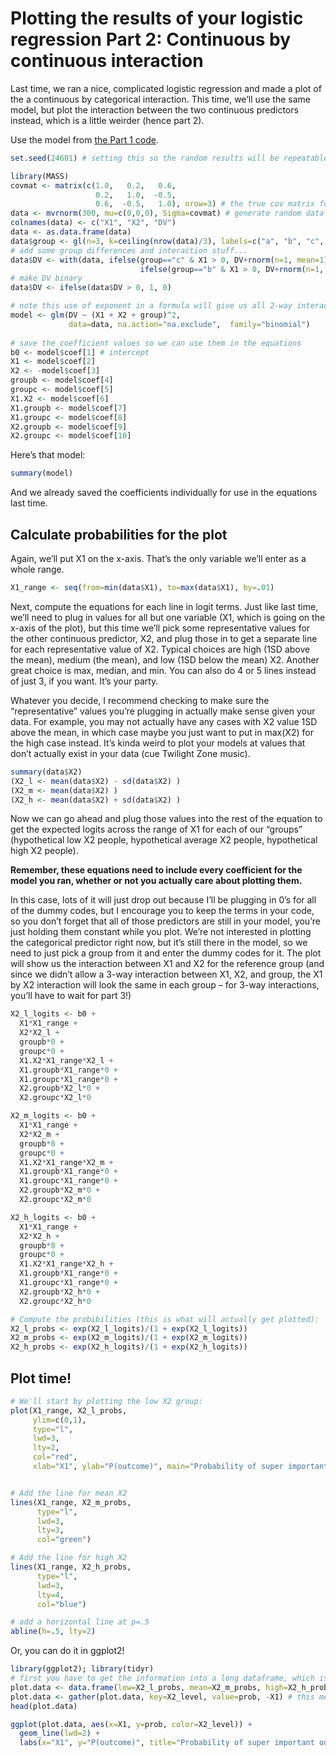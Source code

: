 # Plotting the results of your logistic regression Part 2: Continuous by continuous interaction
Last time, we ran a nice, complicated logistic regression and made a plot of the a continuous by categorical interaction. This time, we'll use the same model, but plot the interaction between the two continuous predictors instead, which is a little weirder (hence part 2).

Use the model from [the Part 1 code](https://github.com/rosemm/rexamples/blob/master/logistic_regression_plotting_part1.Rmd).
```r
set.seed(24601) # setting this so the random results will be repeatable 

library(MASS)
covmat <- matrix(c(1.0,   0.2,   0.6, 
                   0.2,   1.0,  -0.5, 
                   0.6,  -0.5,   1.0), nrow=3) # the true cov matrix for my data
data <- mvrnorm(300, mu=c(0,0,0), Sigma=covmat) # generate random data that match that cov matrix
colnames(data) <- c("X1", "X2", "DV")
data <- as.data.frame(data)
data$group <- gl(n=3, k=ceiling(nrow(data)/3), labels=c("a", "b", "c", "d"))
# add some group differences and interaction stuff...
data$DV <- with(data, ifelse(group=="c" & X1 > 0, DV+rnorm(n=1, mean=1), 
                             ifelse(group=="b" & X1 > 0, DV+rnorm(n=1, mean=2) , DV)))
# make DV binary
data$DV <- ifelse(data$DV > 0, 1, 0)

# note this use of exponent in a formula will give us all 2-way interactions
model <- glm(DV ~ (X1 + X2 + group)^2, 
             data=data, na.action="na.exclude",  family="binomial") 
             
# save the coefficient values so we can use them in the equations
b0 <- model$coef[1] # intercept
X1 <- model$coef[2]
X2 <- -model$coef[3]
groupb <- model$coef[4]
groupc <- model$coef[5]
X1.X2 <- model$coef[6]
X1.groupb <- model$coef[7]
X1.groupc <- model$coef[8]
X2.groupb <- model$coef[9]
X2.groupc <- model$coef[10]
```

Here's that model:

```r
summary(model)
```

And we already saved the coefficients individually for use in the equations last time. 

## Calculate probabilities for the plot
Again, we'll put X1 on the x-axis. That's the only variable we'll enter as a whole range.
```r
X1_range <- seq(from=min(data$X1), to=max(data$X1), by=.01)
```

Next, compute the equations for each line in logit terms. 
Just like last time, we'll need to plug in values for all but one variable (X1, which is going on the x-axis of the plot), but this time we'll pick some representative values for the other continuous predictor, X2, and plug those in to get a separate line for each representative value of X2. Typical choices are high (1SD above the mean), medium (the mean), and low (1SD below the mean) X2. Another great choice is max, median, and min. You can also do 4 or 5 lines instead of just 3, if you want. It's your party. 

Whatever you decide, I recommend checking to make sure the "representative" values you're plugging in actually make sense given your data. 
For example, you may not actually have any cases with X2 value 1SD above the mean, in which case maybe you just want to put in max(X2) for the high case instead. 
It's kinda weird to plot your models at values that don't actually exist in your data (cue Twilight Zone music).

```r
summary(data$X2)
(X2_l <- mean(data$X2) - sd(data$X2) )
(X2_m <- mean(data$X2) )
(X2_h <- mean(data$X2) + sd(data$X2) )
```

Now we can go ahead and plug those values into the rest of the equation to get the expected logits across the range of X1 for each of our "groups" (hypothetical low X2 people, hypothetical average X2 people, hypothetical high X2 people).


**Remember, these equations need to include every coefficient for the model you ran, whether or not you actually care about plotting them.**


In this case, lots of it will just drop out because I'll be plugging in 0's for all of the dummy codes, but I encourage you to keep the terms in your code, so you don't forget that all of those predictors are still in your model, you're just holding them constant while you plot.
We're not interested in plotting the categorical predictor right now, but it's still there in the model, so we need to just pick a group from it and enter the dummy codes for it. 
The plot will show us the interaction between X1 and X2 for the reference group (and since we didn't allow a 3-way interaction between X1, X2, and group, the X1 by X2 interaction will look the same in each group -- for 3-way interactions, you'll have to wait for part 3!)

```r
X2_l_logits <- b0 + 
  X1*X1_range + 
  X2*X2_l + 
  groupb*0 + 
  groupc*0 + 
  X1.X2*X1_range*X2_l + 
  X1.groupb*X1_range*0 + 
  X1.groupc*X1_range*0 + 
  X2.groupb*X2_l*0 + 
  X2.groupc*X2_l*0 

X2_m_logits <- b0 + 
  X1*X1_range + 
  X2*X2_m + 
  groupb*0 + 
  groupc*0 + 
  X1.X2*X1_range*X2_m + 
  X1.groupb*X1_range*0 + 
  X1.groupc*X1_range*0 + 
  X2.groupb*X2_m*0 + 
  X2.groupc*X2_m*0 

X2_h_logits <- b0 + 
  X1*X1_range + 
  X2*X2_h + 
  groupb*0 + 
  groupc*0 + 
  X1.X2*X1_range*X2_h + 
  X1.groupb*X1_range*0 + 
  X1.groupc*X1_range*0 + 
  X2.groupb*X2_h*0 + 
  X2.groupc*X2_h*0 

# Compute the probibilities (this is what will actually get plotted):
X2_l_probs <- exp(X2_l_logits)/(1 + exp(X2_l_logits))
X2_m_probs <- exp(X2_m_logits)/(1 + exp(X2_m_logits))
X2_h_probs <- exp(X2_h_logits)/(1 + exp(X2_h_logits))
```

## Plot time!
```r
# We'll start by plotting the low X2 group:
plot(X1_range, X2_l_probs, 
     ylim=c(0,1),
     type="l", 
     lwd=3, 
     lty=2, 
     col="red", 
     xlab="X1", ylab="P(outcome)", main="Probability of super important outcome")


# Add the line for mean X2
lines(X1_range, X2_m_probs, 
      type="l", 
      lwd=3, 
      lty=3, 
      col="green")

# Add the line for high X2
lines(X1_range, X2_h_probs, 
      type="l", 
      lwd=3, 
      lty=4, 
      col="blue")

# add a horizontal line at p=.5
abline(h=.5, lty=2)
```

Or, you can do it in ggplot2!

```r
library(ggplot2); library(tidyr)
# first you have to get the information into a long dataframe, which is what ggplot likes :)
plot.data <- data.frame(low=X2_l_probs, mean=X2_m_probs, high=X2_h_probs, X1=X1_range)
plot.data <- gather(plot.data, key=X2_level, value=prob, -X1) # this means gather all of the columns except X1
head(plot.data)

ggplot(plot.data, aes(x=X1, y=prob, color=X2_level)) + 
  geom_line(lwd=2) + 
  labs(x="X1", y="P(outcome)", title="Probability of super important outcome") 
```

